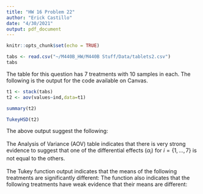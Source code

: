 ```yaml
---
title: "HW 16 Problem 22"
author: "Erick Castillo"
date: "4/30/2021"
output: pdf_document
---
```


```r
knitr::opts_chunk$set(echo = TRUE)
```

```r
tabs <- read.csv("~/M440B_HW/M440B Stuff/Data/tablets2.csv")
tabs
```

\textbf{22.} The table for this question has 7 treatments with 10 samples in each. The following is the output for the code available on Canvas.
```r
t1 <- stack(tabs)
t2 <- aov(values~ind,data=t1)

summary(t2)

TukeyHSD(t2)
```

The above output suggest the following:\
\
The Analysis of Variance (AOV) table indicates that there is very strong evidence to suggest that one of the differential effects $(\alpha_i)$ for $i = \{1,...,7\}$ is not equal to the others.\
\
The Tukey function output indicates that the means of the following treatments are significantly different:
\begin{itemize}
\item Lab 1 with Lab 5.
\item Lab 2 with Lab 4.
\item Lab 2 with Lab 5.
\item Lab 2 with Lab 6.
\item Lab 2 with Lab 7.
\item Lab3 with Lab 5.
\end{itemize}

The function also indicates that the following treatments have weak evidence that their means are different:
\begin{enumerate}
\item Lab 1 and Lab 4.
\item Lab3 and Lab 4.
\item Lab 5 and Lab 7.
\end{enumerate}